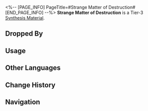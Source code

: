 <%-- [PAGE_INFO]
PageTitle=#Strange Matter of Destruction#
[END_PAGE_INFO] --%>
{{Item Infobox
|id          = 182001
|image       = Item Strange Matter of Destruction.png
|type        = Synthesis Material
|invCategory = Other Materials
|rarity      = 3
|effect      = Tier 3 Synthesis Material
|description = Strange matter that seems to possess the power of destruction.<br />Resembling fire but not quite, it is neither cold nor hot and will damage anything that comes into contact with it for over 12 seconds.<br />Could be the Antimatter Legion's version of trash.
|source1     = [[Storage Zone: Voidranger: Reavers or other enemies]]
}}
{{Description|''"Creatures that received blessing from Nanook all have twisted appearances."''}}
'''Strange Matter of Destruction''' is a Tier-3 [[Synthesis Material]].

==Dropped By==
{{Dropped By}}

==Usage==
{{Craft Usage}}

==Other Languages==
{{Other Languages
|en   = Strange Matter of Destruction
|zhs  = 毁灭异质
|zht  = 毀滅異質
|ja   = 壊滅異質
|ko   = 파멸의 이물질
|es   = Materia extraña de la Destrucción
|fr   = Matière étrange de la Destruction
|ru   = Причудливая субстанция Разрушения
|th   = Strange Matter of Destruction
|vi   = Dị Chất Hủy Diệt
|de   = Seltsame Materie der Zerstörung
|id   = Strange Matter of Destruction
|pt   = Matéria Estranha de Destruição
}}

==Change History==
{{Change History|1.0}}

==Navigation==
{{Synthesis Material Navbox}}